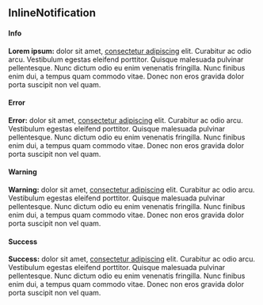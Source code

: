 ## InlineNotification

#### Info

<InlineNotification>

**Lorem ipsum:** dolor sit amet, [consectetur adipiscing](/components/InlineNotification) elit.
Curabitur ac odio arcu. Vestibulum egestas eleifend porttitor. Quisque malesuada pulvinar
pellentesque. Nunc dictum odio eu enim venenatis fringilla. Nunc finibus enim dui, a tempus quam
commodo vitae. Donec non eros gravida dolor porta suscipit non vel quam.

</InlineNotification>

#### Error

<InlineNotification kind="error">

**Error:** dolor sit amet, [consectetur adipiscing](/components/InlineNotification) elit. Curabitur
ac odio arcu. Vestibulum egestas eleifend porttitor. Quisque malesuada pulvinar pellentesque. Nunc
dictum odio eu enim venenatis fringilla. Nunc finibus enim dui, a tempus quam commodo vitae. Donec
non eros gravida dolor porta suscipit non vel quam.

</InlineNotification>

#### Warning

<InlineNotification kind="warning">

**Warning:** dolor sit amet, [consectetur adipiscing](/components/InlineNotification) elit.
Curabitur ac odio arcu. Vestibulum egestas eleifend porttitor. Quisque malesuada pulvinar
pellentesque. Nunc dictum odio eu enim venenatis fringilla. Nunc finibus enim dui, a tempus quam
commodo vitae. Donec non eros gravida dolor porta suscipit non vel quam.

</InlineNotification>

#### Success

<InlineNotification kind="success">

**Success:** dolor sit amet, [consectetur adipiscing](/components/InlineNotification) elit.
Curabitur ac odio arcu. Vestibulum egestas eleifend porttitor. Quisque malesuada pulvinar
pellentesque. Nunc dictum odio eu enim venenatis fringilla. Nunc finibus enim dui, a tempus quam
commodo vitae. Donec non eros gravida dolor porta suscipit non vel quam.

</InlineNotification>
